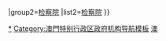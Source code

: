 {{Navbox 
|name = 澳門司法體系
|above = 擁有《[[中華人民共和國澳門特別行政區基本法|澳門基本法]]》最終[[全國人大常委會解釋特別行政區基本法|解釋權]]的機關：[[全国人民代表大会常务委员会]]
|title = {{flagicon|MAC}} [[澳門特別行政區司法機關|澳門特別行政區司法機構]]
|titlestyle = background:#8BC2B5
|belowstyle = background:#8BC2B5
|image = [[File:Regional Emblem of Macau.svg|100px]]

|group1 = [[法院]]
|list1={{Navbox|child
|groupstyle = font-weight: normal;
|group1 = [[最高法院]]
|list1 = [[澳門特別行政區終審法院|終審法院]]、[[全国人民代表大会常务委员会]]

|group2=[[中级法院]]
|list2=[[澳門特別行政區中級法院|中級法院]]

|group3=[[第一审法院]]
|list3=[[澳門特別行政區司法機關#第一審法院|初级法院]]{{.w}}[[澳門特別行政區司法機關#第一審法院|行政法院]]}}

|group2=[[检察院]]
|list2=[[澳門特別行政區检察院|检察院]]
}}<noinclude>

[[Category:澳門司法機構|*]]
[[Category:澳門特别行政区政府机构导航模板]]
[[Category:中华人民共和国司法机构导航模板|澳]]
</noinclude>